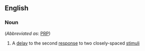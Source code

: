 ==English==

===Noun===
{{en-noun|head=[[psychological]] [[refractory]] [[period]]}} (''Abbreviated as'': [[PRP]])

# {{context|psychology|lang=en}} A [[delay]] to the second [[response]] to two closely-spaced [[stimulus|stimuli]]